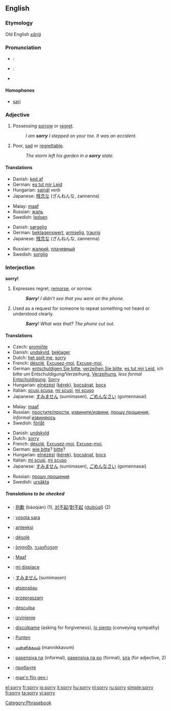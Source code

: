 ==English==

{{rank|example|class|century|985|sorry|share|working|breath}}

===Etymology===
Old English ''[[sāriġ]]''

===Pronunciation===
*{{italbrac|[[RP]]}}: {{IPA|/ˈsɒri/}}
*{{italbrac|US}}: {{IPA|/ˈsɑːri/ or /ˈsɔːri/}}
*{{audio|en-us-sorry.ogg|Audio (US)}}

====Homophones====
*[[sari]]

===Adjective===
{{en-adj|sorri|er}}

#Possessing [[sorrow]] or [[regret]].
#:''I am '''sorry''' I stepped on your toe.  It was an accident.''
#Poor, [[sad]] or [[regrettable]].
#:''The storm left his garden in a '''sorry''' state.''

====Translations====
{{top|Possessing sorrow or regret}}
*Danish: [[ked af]]
*German: [[es tut mir Leid]]
*Hungarian: [[sajnál]] ''verb''
*Japanese: [[残念]]な (ざんねんな, zannenna)
{{mid}}
*Malay: [[maaf]]
*Russian: [[жаль]]
*Swedish: [[ledsen]]
{{bottom}}

{{top|Poor, regrettable}}
*Danish: [[sørgelig]]
*German: [[beklagenswert]], [[armselig]], [[traurig]]
*Japanese: [[残念]]な (ざんねんな, zannenna)
{{mid}}
*Russian: [[жалкий]], [[плачевный]]
*Swedish: [[sorglig]]
{{bottom}}

===Interjection===
'''sorry!'''
#Expresses regret, [[remorse]], or sorrow.
#:'''''Sorry'''!  I didn't see that you were on the phone.''
#Used as a request for someone to repeat something not heard or understood clearly.
#:'''''Sorry'''!  What was that?  The phone cut out.''

====Translations====
{{top|Expres regret or sorrow}}
*Czech: [[promiňte]]
*Danish: [[undskyld]], [[beklager]]
*Dutch: [[het spijt me]], [[sorry]]
*French: [[désolé]], [[Excusez-moi]], [[Excuse-moi]], 
*German: [[entschuldigen Sie bitte]], [[verzeihen Sie bitte]], [[es tut mir Leid]], ich bitte um Entschuldigung/Verzeihung, [[Verzeihung]], <i>less formal</i> [[Entschuldigung]], [[Sorry]]
*Hungarian: [[elnézést]] ([[kérek]]), [[bocsánat]], [[bocs]]
*Italian: [[scusi]],[[scusa]], [[mi scusi]], [[mi scuso]]
*Japanese: [[すみません]] (sumimasen), [[ごめんなさい]] (gomennasai)
{{mid}}
*Malay: [[maaf]]
*Russian: [[простить|простите/прости]], [[извинить|извините/извини]], [[прошу прощения]], <i>informal</i> [[извиниться|извиняюсь]]
*Swedish: [[förlåt]]
{{bottom}}

{{top|Request for someone to repeat}}
*Danish: [[undskyld]]
*Dutch: [[sorry]]
*French: [[désolé]], [[Excusez-moi]], [[Excuse-moi]], 
*German: [[wie bitte]]? [[bitte]]? 
*Hungarian: [[elnézést]] ([[kérek]]), [[bocsánat]], [[bocs]]
*Italian: [[mi scusi]], [[mi scuso]]
*Japanese: [[すみません]] (sumimasen), [[ごめんなさい]] (gomennasai)
{{mid}}
*Russian: [[прошу прощения]]
*Swedish: [[ursäkta]]
{{bottom}}


=====Translations to be checked=====
{{rfc-trans}}
{{top}}
*{{ttbc|Chinese}}: [[抱歉]] (bàoqiàn) (1), [[对不起]]/[[對不起]] ([[duìbùqǐ]]) (2)
*{{ttbc|Fijian}}: [[vosota sara]]
*{{ttbc|Finnish}}: [[anteeksi]]
*{{ttbc|French}}: [[désolé]]
*{{ttbc|Georgian}}: [[:ka:ბოდიში|ბოდიში]], [[:ka:უკაცრავად|უკაცრავად]]
*{{ttbc|Indonesian}}: [[Maaf]]
*{{ttbc|Italian}}: [[mi dispiace]]
*{{ttbc|Japanese}}: [[すみません]] (sumimasen)
{{mid}}
*{{ttbc|Lithuanian}}: [[atsiprašau]]
*{{ttbc|Polish}}: [[przepraszam]]
*{{ttbc|Portuguese}}: [[desculpa]]
*{{ttbc|Serbo-Croatian}}: [[izvinjenje]]
*{{ttbc|Spanish}}: [[discúlpame]] (asking for forgiveness), [[lo siento]] (conveying sympathy)
*{{ttbc|Sundanese}}: [[Punten]]
*{{ttbc|Tamil}}: [[மன்னிக்கவும்]] (mannikkavum)
*{{ttbc|Tagalog}}: [[pasensiya na]] (informal), [[pasensiya na po]] (formal), [[sira]] (for adjective, 2)
*{{ttbc|Ukrainian}}: [[пробачте]]
*{{ttbc|Welsh}}: [[mae'n flin gen i]]
{{bottom}}

[[Category:Phrasebook]]

[[el:sorry]]
[[fr:sorry]]
[[io:sorry]]
[[it:sorry]]
[[hu:sorry]]
[[nl:sorry]]
[[ru:sorry]]
[[simple:sorry]]
[[fi:sorry]]
[[ta:sorry]]
[[vi:sorry]]